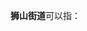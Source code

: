 '''狮山街道'''可以指：
{{PRC admin/disambig|32/05/05/002/000|44/04/02/007/000}}
{{disambig|cat=四字乡级行政区划消歧义}}
